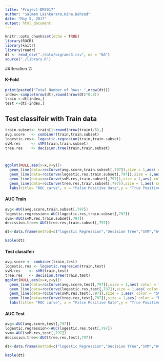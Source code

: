 ```yaml
---
title: "Project-DM2017"
author: "Salman Lashkarara,Hina,Behzad"
date: "May 5, 2017"
output: html_document
---
```


```r
knitr::opts_chunk$set(echo = TRUE)
library(ROCR)
library(knitr)
library(readr)
dt <- read_csv("./data/bigrams3.csv", na = "NA")
source("./library.R")

```

##Iteration 2:


#### K-Fold
```r

print(paste0("Total Number of Rows: ",nrow(dt)))
index<-sample(nrow(dt),round(nrow(dt)*0.8))
train <-dt[index,]
test <-dt[-index,]

```

## Test classifeir with Train data

```r


train.subset<- train[1:round(nrow(train)/5),]
avg.score   <- combiner(train,train.subset)
logestic.res<- logestic.regresion(train,train.subset)
svM.res     <- sVM(train,train.subset)
tree.res    <- decision.tree(train,train.subset)



ggplot(NULL,aes(x=x,y=y))+
  geom_line(data=rocCurve(avg.score,train.subset[,797]),size = 1,aes( color = "Average"))+
  geom_line(data=rocCurve(logestic.res,train.subset[,797]),size = 1,aes( color = "Logestic Regresion"))+
  geom_line(data=rocCurve(svM.res,train.subset[,797]),size = 1,aes( color = "SVM"))+
  geom_line(data=rocCurve(tree.res,train.subset[,797]),size = 1,aes( color = "Decision Tree"))+
  labs(title= "ROC curve", x = "False Positive Rate",y = "True Positive Rate")
```
#### AUC Train


```r

avg<-AUC(avg.score,train.subset[,797])
logestic.regression<-AUC(logestic.res,train.subset[,797])
svm<-AUC(svM.res,train.subset[,797])
decission.tree<-AUC(tree.res,train.subset[,797])

dt<-data.frame(method=c("logestic Regression","Decision Tree","SVM","Average"),AUC=c(logestic.regression,decission.tree,svm,avg))

kable(dt)
```

#### Test classifeir 

```r
avg.score <- combiner(train,test) 
logestic.res <- logestic.regresion(train,test)
svM.res    <- sVM(train,test)
tree.res   <- decision.tree(train,test)
ggplot(NULL,aes(x=x,y=y))+
  geom_line(data=rocCurve(avg.score,test[,797]),size = 1,aes( color = "Average"))+
  geom_line(data=rocCurve(logestic.res,test[,797]),size = 1,aes( color = "Logestic Regresion"))+
  geom_line(data=rocCurve(svM.res,test[,797]),size = 1,aes( color = "SVM"))+
  geom_line(data=rocCurve(tree.res,test[,797]),size = 1,aes( color = "Decision Tree"))+
  labs(title= "ROC curve", x = "False Positive Rate",y = "True Positive Rate")
```

#### AUC Test

```r


avg<-AUC(avg.score,test[,797])
logestic.regression<-AUC(logestic.res,test[,797])
svm<-AUC(svM.res,test[,797])
decission.tree<-AUC(tree.res,test[,797])

dt<-data.frame(method=c("logestic Regression","Decision Tree","SVM","Average"),AUC=c(logestic.regression,decission.tree,svm,avg))

kable(dt)

```

